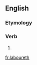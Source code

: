 ==English==

===Etymology===
{{suffix|labour|eth|lang=en}}

===Verb===
{{en-verb form}}

# {{en-archaic third-person singular of|labour}}

[[fr:laboureth]]